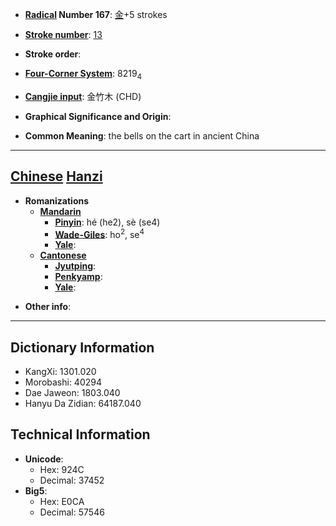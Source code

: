 * '''[[Wiktionary:Chinese radical index| Radical]] Number 167''': [[Wiktionary:Chinese radical index 金|金]]+5 strokes

* '''[[Wiktionary:Chinese total strokes index|Stroke number]]''': [[Wiktionary:Chinese total strokes index 13|13]]

* '''Stroke order''': 

* '''[[Wiktionary:Chinese four corner index|Four-Corner System]]''': 8219<sub>4</sub>

* '''[[Wiktionary:Chinese Cangjie index|Cangjie input]]''': 金竹木 (CHD)

* '''Graphical Significance and Origin''': 

* '''Common Meaning''': the bells on the cart in ancient China

----

== [[Chinese]] [[Hanzi]] ==

* '''Romanizations'''
** '''[[Mandarin]]'''
*** '''[[Pinyin]]''': hé (he2), sè (se4)
*** '''[[Wade-Giles]]''': ho<sup>2</sup>, se<sup>4</sup>
*** '''[[Yale]]''': 
** '''[[Cantonese]]'''
*** '''[[Jyutping]]''':
*** '''[[Penkyamp]]''': 
*** '''[[Yale]]''': 

* '''Other info''': 

----

== Dictionary Information ==

* KangXi: 1301.020
* Morobashi: 40294
* Dae Jaweon: 1803.040
* Hanyu Da Zidian: 64187.040

== Technical Information ==

* '''Unicode''':
** Hex: 924C
** Decimal: 37452
* '''Big5''':
** Hex: E0CA
** Decimal: 57546